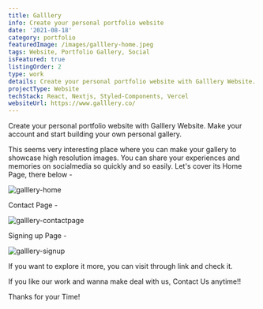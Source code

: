 ```yaml
---
title: Galllery
info: Create your personal portfolio website
date: '2021-08-18'
category: portfolio
featuredImage: /images/galllery-home.jpeg
tags: Website, Portfolio Gallery, Social
isFeatured: true
listingOrder: 2
type: work
details: Create your personal portfolio website with Galllery Website. Make your account and start building your own personal gallery.
projectType: Website
techStack: React, Nextjs, Styled-Components, Vercel
websiteUrl: https://www.galllery.co/
---
```


Create your personal portfolio website with Galllery Website.
Make your account and start building your own personal gallery.

This seems very interesting place where you can make your gallery to showcase high resolution images. You can share your experiences and memories on socialmedia so quickly and so easily.
Let's cover its Home Page, there below -

![galllery-home](../images/galllery-home.jpeg)

Contact Page -

![galllery-contactpage](../images/galllery-contactpage.jpeg)

Signing up Page -

![galllery-signup](../images/galllery-signup.jpeg)

If you want to explore it more, you can visit through link and check it.

If you like our work and wanna make deal with us, Contact Us anytime!!

Thanks for your Time!
